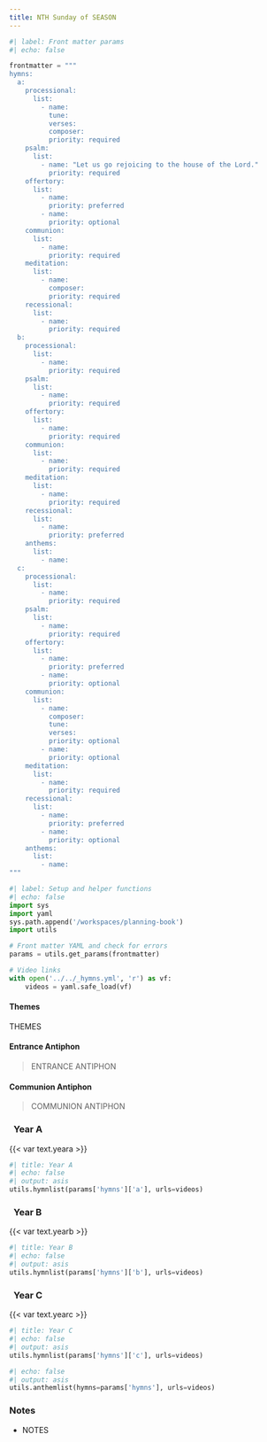 ```yaml
---
title: NTH Sunday of SEASON
---
```


```python
#| label: Front matter params
#| echo: false

frontmatter = """
hymns:
  a:
    processional:
      list:
        - name: 
          tune: 
          verses: 
          composer: 
          priority: required
    psalm:
      list:
        - name: "Let us go rejoicing to the house of the Lord."
          priority: required
    offertory:
      list:
        - name: 
          priority: preferred
        - name: 
          priority: optional
    communion:
      list:
        - name: 
          priority: required
    meditation:
      list:
        - name: 
          composer: 
          priority: required
    recessional:
      list:
        - name: 
          priority: required
  b:
    processional:
      list:
        - name: 
          priority: required
    psalm:
      list:
        - name: 
          priority: required
    offertory:
      list:
        - name: 
          priority: required
    communion:
      list:
        - name: 
          priority: required
    meditation:
      list:
        - name: 
          priority: required
    recessional:
      list:
        - name: 
          priority: preferred
    anthems:
      list:
        - name: 
  c:
    processional:
      list:
        - name: 
          priority: required
    psalm:
      list:
        - name: 
          priority: required
    offertory:
      list:
        - name: 
          priority: preferred
        - name: 
          priority: optional
    communion:
      list:
        - name: 
          composer: 
          tune: 
          verses: 
          priority: optional
        - name: 
          priority: optional
    meditation:
      list:
        - name: 
          priority: required
    recessional:
      list:
        - name: 
          priority: preferred
        - name: 
          priority: optional
    anthems:
      list:
        - name: 
"""
```

```python
#| label: Setup and helper functions
#| echo: false
import sys
import yaml
sys.path.append('/workspaces/planning-book')
import utils

# Front matter YAML and check for errors
params = utils.get_params(frontmatter)

# Video links
with open('../../_hymns.yml', 'r') as vf:
    videos = yaml.safe_load(vf)
```

:::  {.red}
#### **Themes**
:::

THEMES

:::  {.red}
#### **Entrance Antiphon**
:::

> ENTRANCE ANTIPHON  

:::  {.red}
#### **Communion Antiphon**
:::

> COMMUNION ANTIPHON

::: {.titlered}
### &nbsp; Year A
:::
{{< var text.yeara >}}

```python
#| title: Year A
#| echo: false
#| output: asis
utils.hymnlist(params['hymns']['a'], urls=videos)
```

::: {.titlered}
### &nbsp; Year B
:::
{{< var text.yearb >}}

```python
#| title: Year B
#| echo: false
#| output: asis
utils.hymnlist(params['hymns']['b'], urls=videos)
```

::: {.titlered}
### &nbsp; Year C
:::
{{< var text.yearc >}}

```python
#| title: Year C
#| echo: false
#| output: asis
utils.hymnlist(params['hymns']['c'], urls=videos)
```


```python
#| echo: false
#| output: asis
utils.anthemlist(hymns=params['hymns'], urls=videos)
```

::: {.red}
### Notes
:::

* NOTES